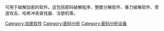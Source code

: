 可用于破解加密的软件。这包括密码破解程序、整数分解软件、暴力破解软件、旁道攻击、哈希冲突查找器、注册机等。

[[Category:加密软件|Category:加密软件]]
[[Category:密码分析|Category:密码分析]]
[[Category:密码分析设备|Category:密码分析设备]]